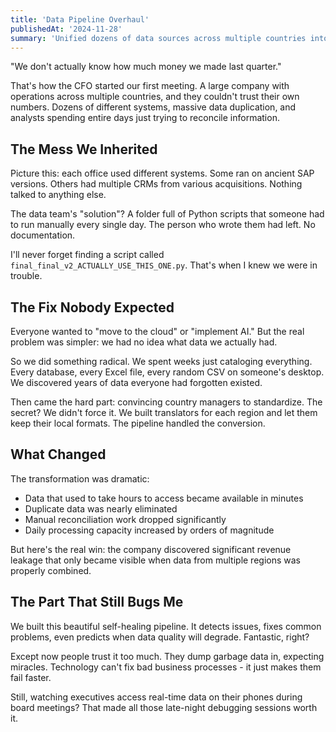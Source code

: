 ```yaml
---
title: 'Data Pipeline Overhaul'
publishedAt: '2024-11-28'
summary: 'Unified dozens of data sources across multiple countries into a single pipeline, dramatically reducing data delays and manual work.'
---
```


"We don't actually know how much money we made last quarter."

That's how the CFO started our first meeting. A large company with operations across multiple countries, and they couldn't trust their own numbers. Dozens of different systems, massive data duplication, and analysts spending entire days just trying to reconcile information.

## The Mess We Inherited

Picture this: each office used different systems. Some ran on ancient SAP versions. Others had multiple CRMs from various acquisitions. Nothing talked to anything else.

The data team's "solution"? A folder full of Python scripts that someone had to run manually every single day. The person who wrote them had left. No documentation.

I'll never forget finding a script called `final_final_v2_ACTUALLY_USE_THIS_ONE.py`. That's when I knew we were in trouble.

## The Fix Nobody Expected

Everyone wanted to "move to the cloud" or "implement AI." But the real problem was simpler: we had no idea what data we actually had.

So we did something radical. We spent weeks just cataloging everything. Every database, every Excel file, every random CSV on someone's desktop. We discovered years of data everyone had forgotten existed.

Then came the hard part: convincing country managers to standardize. The secret? We didn't force it. We built translators for each region and let them keep their local formats. The pipeline handled the conversion.

## What Changed

The transformation was dramatic:
- Data that used to take hours to access became available in minutes
- Duplicate data was nearly eliminated
- Manual reconciliation work dropped significantly
- Daily processing capacity increased by orders of magnitude

But here's the real win: the company discovered significant revenue leakage that only became visible when data from multiple regions was properly combined.

## The Part That Still Bugs Me

We built this beautiful self-healing pipeline. It detects issues, fixes common problems, even predicts when data quality will degrade. Fantastic, right?

Except now people trust it too much. They dump garbage data in, expecting miracles. Technology can't fix bad business processes - it just makes them fail faster.

Still, watching executives access real-time data on their phones during board meetings? That made all those late-night debugging sessions worth it.